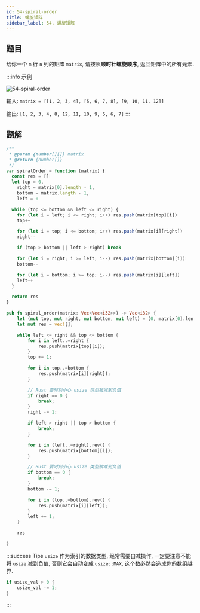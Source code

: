 ```yaml
---
id: 54-spiral-order
title: 螺旋矩阵
sidebar_label: 54. 螺旋矩阵
---
```


## 题目

给你一个 `m` 行 `n` 列的矩阵 `matrix`, 请按照**顺时针螺旋顺序**, 返回矩阵中的所有元素.

:::info 示例

![54-spiral-order](../../static/img/54-spiral-order.png)

输入: `matrix = [[1, 2, 3, 4], [5, 6, 7, 8], [9, 10, 11, 12]]`

输出: `[1, 2, 3, 4, 8, 12, 11, 10, 9, 5, 6, 7]`
:::

## 题解


<Tabs>
  <TabItem value="JavaScript" label="JavaScript" default>

```ts
/**
 * @param {number[][]} matrix
 * @return {number[]}
 */
var spiralOrder = function (matrix) {
  const res = []
  let top = 0,
    right = matrix[0].length - 1,
    bottom = matrix.length - 1,
    left = 0

  while (top <= bottom && left <= right) {
    for (let i = left; i <= right; i++) res.push(matrix[top][i])
    top++

    for (let i = top; i <= bottom; i++) res.push(matrix[i][right])
    right--

    if (top > bottom || left > right) break

    for (let i = right; i >= left; i--) res.push(matrix[bottom][i])
    bottom--

    for (let i = bottom; i >= top; i--) res.push(matrix[i][left])
    left++
  }

  return res
}
```

</TabItem>
<TabItem value="Rust" label="Rust">

```rust
pub fn spiral_order(matrix: Vec<Vec<i32>>) -> Vec<i32> {
    let (mut top, mut right, mut bottom, mut left) = (0, matrix[0].len() - 1, matrix.len() - 1, 0);
    let mut res = vec![];

    while left <= right && top <= bottom {
        for i in left..=right {
            res.push(matrix[top][i]);
        }
        top += 1;

        for i in top..=bottom {
            res.push(matrix[i][right]);
        }

        // Rust 要时刻小心 usize 类型被减到负值
        if right == 0 {
            break;
        }
        right -= 1;

        if left > right || top > bottom {
            break;
        }

        for i in (left..=right).rev() {
            res.push(matrix[bottom][i]);
        }

        // Rust 要时刻小心 usize 类型被减到负值
        if bottom == 0 {
            break;
        }
        bottom -= 1;

        for i in (top..=bottom).rev() {
            res.push(matrix[i][left]);
        }
        left += 1;
    }

    res

}
```

:::success Tips
`usize` 作为索引的数据类型, 经常需要自减操作, 一定要注意不能将 `usize` 减到负值, 否则它会自动变成 `usize::MAX`, 这个数必然会造成你的数组越界.

```rust
if usize_val > 0 {
    usize_val -= 1;
}
```

:::

</TabItem>
</Tabs>
